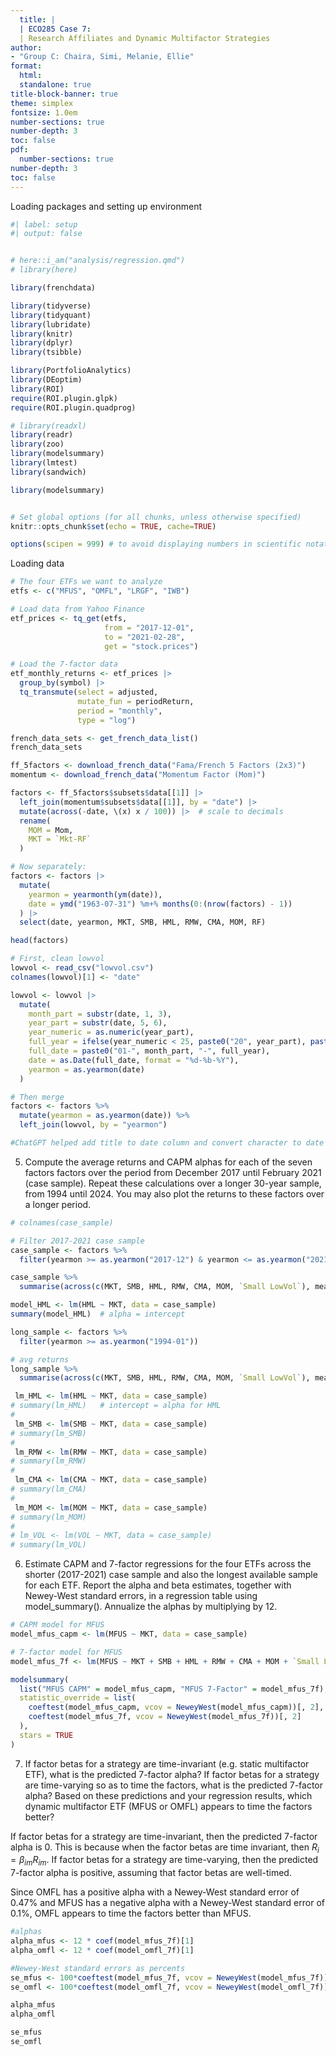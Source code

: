 ```yaml
---
  title: |
  | ECO285 Case 7: 
  | Research Affiliates and Dynamic Multifactor Strategies
author:
- "Group C: Chaira, Simi, Melanie, Ellie"
format:
  html: 
  standalone: true
title-block-banner: true
theme: simplex
fontsize: 1.0em
number-sections: true
number-depth: 3
toc: false
pdf:
  number-sections: true
number-depth: 3
toc: false
---
```


Loading packages and setting up environment

```r
#| label: setup
#| output: false


# here::i_am("analysis/regression.qmd")
# library(here)

library(frenchdata)

library(tidyverse)
library(tidyquant)
library(lubridate)
library(knitr)
library(dplyr)
library(tsibble)

library(PortfolioAnalytics)
library(DEoptim)
library(ROI)
require(ROI.plugin.glpk)
require(ROI.plugin.quadprog)

# library(readxl)
library(readr)
library(zoo)
library(modelsummary)
library(lmtest)
library(sandwich)

library(modelsummary)


# Set global options (for all chunks, unless otherwise specified)
knitr::opts_chunk$set(echo = TRUE, cache=TRUE)

options(scipen = 999) # to avoid displaying numbers in scientific notation
```


Loading data

```r
# The four ETFs we want to analyze
etfs <- c("MFUS", "OMFL", "LRGF", "IWB")

# Load data from Yahoo Finance
etf_prices <- tq_get(etfs, 
                     from = "2017-12-01", 
                     to = "2021-02-28", 
                     get = "stock.prices")

# Load the 7-factor data
etf_monthly_returns <- etf_prices |>
  group_by(symbol) |>
  tq_transmute(select = adjusted,
               mutate_fun = periodReturn,
               period = "monthly",
               type = "log")
```

```r
french_data_sets <- get_french_data_list()
french_data_sets
```


```r
ff_5factors <- download_french_data("Fama/French 5 Factors (2x3)") 
momentum <- download_french_data("Momentum Factor (Mom)")

factors <- ff_5factors$subsets$data[[1]] |>
  left_join(momentum$subsets$data[[1]], by = "date") |>
  mutate(across(-date, \(x) x / 100)) |>  # scale to decimals
  rename(
    MOM = Mom,       
    MKT = `Mkt-RF`
  )

# Now separately:
factors <- factors |>
  mutate(
    yearmon = yearmonth(ym(date)),
    date = ymd("1963-07-31") %m+% months(0:(nrow(factors) - 1))
  ) |>
  select(date, yearmon, MKT, SMB, HML, RMW, CMA, MOM, RF)

head(factors)
```



```r
# First, clean lowvol 
lowvol <- read_csv("lowvol.csv")
colnames(lowvol)[1] <- "date"

lowvol <- lowvol |>
  mutate(
    month_part = substr(date, 1, 3),
    year_part = substr(date, 5, 6),
    year_numeric = as.numeric(year_part),
    full_year = ifelse(year_numeric < 25, paste0("20", year_part), paste0("19", year_part)),
    full_date = paste0("01-", month_part, "-", full_year),
    date = as.Date(full_date, format = "%d-%b-%Y"),
    yearmon = as.yearmon(date)    
  )

# Then merge
factors <- factors %>%
  mutate(yearmon = as.yearmon(date)) %>%
  left_join(lowvol, by = "yearmon")

#ChatGPT helped add title to date column and convert character to date
```

5. Compute the average returns and CAPM alphas for each of the seven factors factors over the period from December 2017 until February 2021 (case sample). Repeat these calculations over a longer 30-year sample, from 1994 until 2024. You may also plot the returns to these factors over a longer period.

```r
# colnames(case_sample)
```


```r
# Filter 2017-2021 case sample
case_sample <- factors %>%
  filter(yearmon >= as.yearmon("2017-12") & yearmon <= as.yearmon("2021-02"))

case_sample %>%
  summarise(across(c(MKT, SMB, HML, RMW, CMA, MOM, `Small LowVol`), mean, na.rm = TRUE))

model_HML <- lm(HML ~ MKT, data = case_sample)
summary(model_HML)  # alpha = intercept

long_sample <- factors %>%
  filter(yearmon >= as.yearmon("1994-01"))

# avg returns
long_sample %>%
  summarise(across(c(MKT, SMB, HML, RMW, CMA, MOM, `Small LowVol`), mean, na.rm = TRUE))

```

```r
 lm_HML <- lm(HML ~ MKT, data = case_sample)
# summary(lm_HML)   # intercept = alpha for HML
# 
 lm_SMB <- lm(SMB ~ MKT, data = case_sample)
# summary(lm_SMB)
# 
 lm_RMW <- lm(RMW ~ MKT, data = case_sample)
# summary(lm_RMW)
# 
 lm_CMA <- lm(CMA ~ MKT, data = case_sample)
# summary(lm_CMA)
# 
 lm_MOM <- lm(MOM ~ MKT, data = case_sample)
# summary(lm_MOM)
# 
# lm_VOL <- lm(VOL ~ MKT, data = case_sample)
# summary(lm_VOL)
```


6. Estimate CAPM and 7-factor regressions for the four ETFs across the shorter (2017-2021) case sample and also the longest available sample for each ETF. Report the alpha and beta estimates, together with Newey-West standard errors, in a regression table using model_summary(). Annualize the alphas by multiplying by 12.

```r
# CAPM model for MFUS
model_mfus_capm <- lm(MFUS ~ MKT, data = case_sample)

# 7-factor model for MFUS
model_mfus_7f <- lm(MFUS ~ MKT + SMB + HML + RMW + CMA + MOM + `Small LowVol`, data = case_sample)

modelsummary(
  list("MFUS CAPM" = model_mfus_capm, "MFUS 7-Factor" = model_mfus_7f),
  statistic_override = list(
    coeftest(model_mfus_capm, vcov = NeweyWest(model_mfus_capm))[, 2],
    coeftest(model_mfus_7f, vcov = NeweyWest(model_mfus_7f))[, 2]
  ),
  stars = TRUE
)

```

7. If factor betas for a strategy are time-invariant (e.g. static multifactor ETF), what is the predicted 7-factor alpha? If factor betas for a strategy are time-varying so as to time the factors, what is the predicted 7-factor alpha? Based on these predictions and your regression results, which dynamic multifactor ETF (MFUS or OMFL) appears to time the factors better?

If factor betas for a strategy are time-invariant, then the predicted 7-factor alpha is 0. This is because when the factor betas are time invariant, then $R_i=\beta_{im}R_{im}$. If factor betas for a strategy are time-varying, then the predicted 7-factor alpha is positive, assuming that factor betas are well-timed. 

Since OMFL has a positive alpha with a Newey-West standard error of 0.47% and MFUS has a negative alpha with a Newey-West standard error of 0.1%, OMFL appears to time the factors better than MFUS.
```r
#alphas
alpha_mfus <- 12 * coef(model_mfus_7f)[1]
alpha_omfl <- 12 * coef(model_omfl_7f)[1]

#Newey-West standard errors as percents
se_mfus <- 100*coeftest(model_mfus_7f, vcov = NeweyWest(model_mfus_7f))[1,2]
se_omfl <- 100*coeftest(model_omfl_7f, vcov = NeweyWest(model_omfl_7f))[1,2]

alpha_mfus
alpha_omfl

se_mfus
se_omfl

```


